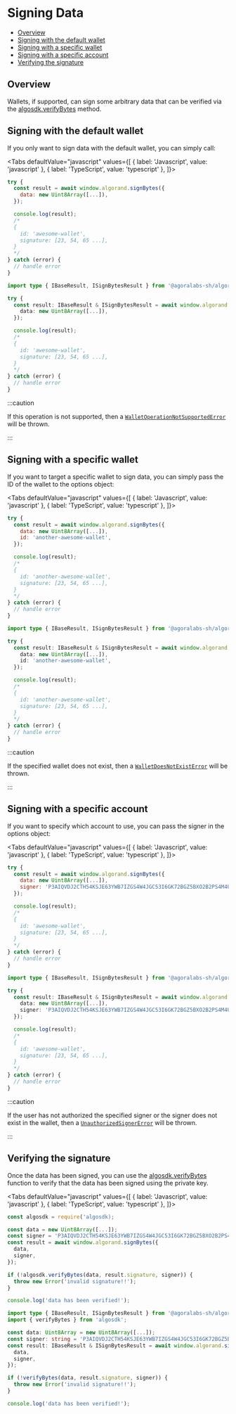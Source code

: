 
# Signing Data

* [Overview](#overview)
* [Signing with the default wallet](#signing-with-the-default-wallet)
* [Signing with a specific wallet](#signing-with-a-specific-wallet)
* [Signing with a specific account](#signing-with-a-specific-account)
* [Verifying the signature](#verifying-the-signature)

## Overview

Wallets, if supported, can sign some arbitrary data that can be verified via the [algosdk.verifyBytes](https://algorand.github.io/js-algorand-sdk/functions/verifyBytes.html) method.

## Signing with the default wallet

If you only want to sign data with the default wallet, you can simply call:

<Tabs
  defaultValue="javascript"
  values={[
    { label: 'Javascript', value: 'javascript' },
    { label: 'TypeScript', value: 'typescript' },
  ]}>
  <TabItem value="javascript">

```js
try {
  const result = await window.algorand.signBytes({
    data: new Uint8Array([...]),
  });

  console.log(result);
  /*
  {
    id: 'awesome-wallet',
    signature: [23, 54, 65 ...],
  }
  */
} catch (error) {
  // handle error
}
```

  </TabItem>
  <TabItem value="typescript">

```typescript
import type { IBaseResult, ISignBytesResult } from '@agoralabs-sh/algorand-provider';

try {
  const result: IBaseResult & ISignBytesResult = await window.algorand.signBytes({
    data: new Uint8Array([...]),
  });

  console.log(result);
  /*
  {
    id: 'awesome-wallet',
    signature: [23, 54, 65 ...],
  }
  */
} catch (error) {
  // handle error
}
```

  </TabItem>
</Tabs>

:::caution

If this operation is not supported, then a [`WalletOperationNotSupportedError`](../../api-reference/errors#walletoperationnotsupportederror) will be thrown.

:::

## Signing with a specific wallet

If you want to target a specific wallet to sign data, you can simply pass the ID of the wallet to the options object:

<Tabs
  defaultValue="javascript"
  values={[
    { label: 'Javascript', value: 'javascript' },
    { label: 'TypeScript', value: 'typescript' },
  ]}>
  <TabItem value="javascript">

```js
try {
  const result = await window.algorand.signBytes({
    data: new Uint8Array([...]),
    id: 'another-awesome-wallet',
  });

  console.log(result);
  /*
  {
    id: 'another-awesome-wallet',
    signature: [23, 54, 65 ...],
  }
  */
} catch (error) {
  // handle error
}
```

  </TabItem>
  <TabItem value="typescript">

```typescript
import type { IBaseResult, ISignBytesResult } from '@agoralabs-sh/algorand-provider';

try {
  const result: IBaseResult & ISignBytesResult = await window.algorand.signBytes({
    data: new Uint8Array([...]),
    id: 'another-awesome-wallet',
  });

  console.log(result);
  /*
  {
    id: 'another-awesome-wallet',
    signature: [23, 54, 65 ...],
  }
  */
} catch (error) {
  // handle error
}
```

  </TabItem>
</Tabs>

:::caution

If the specified wallet does not exist, then a [`WalletDoesNotExistError`](../../api-reference/errors#walletdoesnotexisterror) will be thrown.

:::

## Signing with a specific account

If you want to specify which account to use, you can pass the signer in the options object:

<Tabs
  defaultValue="javascript"
  values={[
    { label: 'Javascript', value: 'javascript' },
    { label: 'TypeScript', value: 'typescript' },
  ]}>
  <TabItem value="javascript">

```js
try {
  const result = await window.algorand.signBytes({
    data: new Uint8Array([...]),
    signer: 'P3AIQVDJ2CTH54KSJE63YWB7IZGS4W4JGC53I6GK72BGZ5BXO2B2PS4M4U',
  });

  console.log(result);
  /*
  {
    id: 'awesome-wallet',
    signature: [23, 54, 65 ...],
  }
  */
} catch (error) {
  // handle error
}
```

  </TabItem>
  <TabItem value="typescript">

```typescript
import type { IBaseResult, ISignBytesResult } from '@agoralabs-sh/algorand-provider';

try {
  const result: IBaseResult & ISignBytesResult = await window.algorand.signBytes({
    data: new Uint8Array([...]),
    signer: 'P3AIQVDJ2CTH54KSJE63YWB7IZGS4W4JGC53I6GK72BGZ5BXO2B2PS4M4U',
  });

  console.log(result);
  /*
  {
    id: 'awesome-wallet',
    signature: [23, 54, 65 ...],
  }
  */
} catch (error) {
  // handle error
}
```

  </TabItem>
</Tabs>

:::caution

If the user has not authorized the specified signer or the signer does not exist in the wallet, then a [`UnauthorizedSignerError`](../../api-reference/errors#unauthorizedsignererror) will be thrown.

:::

## Verifying the signature

Once the data has been signed, you can use the [algosdk.verifyBytes](https://algorand.github.io/js-algorand-sdk/functions/verifyBytes.html) function to verify that the data has been signed using the private key.

<Tabs
  defaultValue="javascript"
  values={[
    { label: 'Javascript', value: 'javascript' },
    { label: 'TypeScript', value: 'typescript' },
  ]}>
  <TabItem value="javascript">

```js
const algosdk = require('algosdk);

const data = new Uint8Array([...]);
const signer = 'P3AIQVDJ2CTH54KSJE63YWB7IZGS4W4JGC53I6GK72BGZ5BXO2B2PS4M4U';
const result = await window.algorand.signBytes({
  data,
  signer,
});

if (!algosdk.verifyBytes(data, result.signature, signer)) {
  throw new Error('invalid signature!!');
}

console.log('data has been verified!');
```

  </TabItem>
  <TabItem value="typescript">

```typescript
import type { IBaseResult, ISignBytesResult } from '@agoralabs-sh/algorand-provider';
import { verifyBytes } from 'algosdk';

const data: Uint8Array = new Uint8Array([...]);
const signer: string = 'P3AIQVDJ2CTH54KSJE63YWB7IZGS4W4JGC53I6GK72BGZ5BXO2B2PS4M4U';
const result: IBaseResult & ISignBytesResult = await window.algorand.signBytes({
  data,
  signer,
});

if (!verifyBytes(data, result.signature, signer)) {
  throw new Error('invalid signature!!');
}

console.log('data has been verified!');
```

  </TabItem>
</Tabs>
